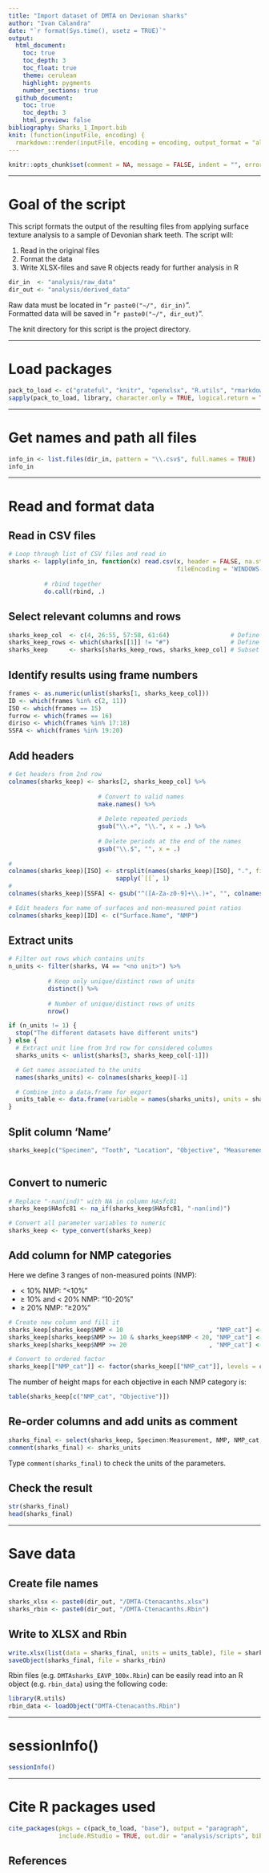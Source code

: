```yaml
---
title: "Import dataset of DMTA on Devionan sharks"
author: "Ivan Calandra"
date: "`r format(Sys.time(), usetz = TRUE)`"
output:
  html_document:
    toc: true
    toc_depth: 3
    toc_float: true
    theme: cerulean
    highlight: pygments
    number_sections: true
  github_document: 
    toc: true
    toc_depth: 3
    html_preview: false
bibliography: Sharks_1_Import.bib
knit: (function(inputFile, encoding) {
  rmarkdown::render(inputFile, encoding = encoding, output_format = "all", knit_root_dir = rprojroot::find_rstudio_root_file()) })
---
```



```r
knitr::opts_chunk$set(comment = NA, message = FALSE, indent = "", error = TRUE)
```


---


# Goal of the script
This script formats the output of the resulting files from applying surface texture analysis to a sample of Devonian shark teeth.
The script will:

1. Read in the original files  
2. Format the data  
3. Write XLSX-files and save R objects ready for further analysis in R  

```r
dir_in  <- "analysis/raw_data"
dir_out <- "analysis/derived_data"
```

Raw data must be located in "`r paste0("~/", dir_in)`".  
Formatted data will be saved in "`r paste0("~/", dir_out)`".

The knit directory for this script is the project directory.


---


# Load packages
```r
pack_to_load <- c("grateful", "knitr", "openxlsx", "R.utils", "rmarkdown", "tidyverse")
sapply(pack_to_load, library, character.only = TRUE, logical.return = TRUE) 
```


---


# Get names and path all files 
```r
info_in <- list.files(dir_in, pattern = "\\.csv$", full.names = TRUE)
info_in
```


---


# Read and format data
## Read in CSV files
```r
# Loop through list of CSV files and read in
sharks <- lapply(info_in, function(x) read.csv(x, header = FALSE, na.strings = "*****", 
                                               fileEncoding = 'WINDOWS-1252')) %>%
  
          # rbind together
          do.call(rbind, .)
```


## Select relevant columns and rows
```r
sharks_keep_col  <- c(4, 26:55, 57:58, 61:64)                 # Define columns to keep
sharks_keep_rows <- which(sharks[[1]] != "#")                 # Define rows to keep
sharks_keep      <- sharks[sharks_keep_rows, sharks_keep_col] # Subset rows and columns
```


## Identify results using frame numbers
```r
frames <- as.numeric(unlist(sharks[1, sharks_keep_col]))
ID <- which(frames %in% c(2, 11))
ISO <- which(frames == 15)
furrow <- which(frames == 16)
diriso <- which(frames %in% 17:18)
SSFA <- which(frames %in% 19:20)
```


## Add headers
```r
# Get headers from 2nd row
colnames(sharks_keep) <- sharks[2, sharks_keep_col] %>% 
  
                         # Convert to valid names
                         make.names() %>% 
  
                         # Delete repeated periods
                         gsub("\\.+", "\\.", x = .) %>% 
  
                         # Delete periods at the end of the names
                         gsub("\\.$", "", x = .)
  
#
colnames(sharks_keep)[ISO] <- strsplit(names(sharks_keep)[ISO], ".", fixed = TRUE) %>% 
                              sapply(`[[`, 1)
#
colnames(sharks_keep)[SSFA] <- gsub("^([A-Za-z0-9]+\\.)+", "", colnames(sharks_keep)[SSFA])

# Edit headers for name of surfaces and non-measured point ratios
colnames(sharks_keep)[ID] <- c("Surface.Name", "NMP")
```


## Extract units
```r
# Filter out rows which contains units
n_units <- filter(sharks, V4 == "<no unit>") %>% 
          
           # Keep only unique/distinct rows of units
           distinct() %>% 
  
           # Number of unique/distinct rows of units
           nrow()

if (n_units != 1) {
  stop("The different datasets have different units")
} else {
  # Extract unit line from 3rd row for considered columns
  sharks_units <- unlist(sharks[3, sharks_keep_col[-1]])

  # Get names associated to the units
  names(sharks_units) <- colnames(sharks_keep)[-1]

  # Combine into a data.frame for export
  units_table <- data.frame(variable = names(sharks_units), units = sharks_units)
}
```


## Split column 'Name' 
```r
sharks_keep[c("Specimen", "Tooth", "Location", "Objective", "Measurement")] <- str_split_fixed(
                                                                               sharks_keep$Surface.Name, "_", n = 5)
```


## Convert to numeric
```r
# Replace "-nan(ind)" with NA in column HAsfc81
sharks_keep$HAsfc81 <- na_if(sharks_keep$HAsfc81, "-nan(ind)")

# Convert all parameter variables to numeric
sharks_keep <- type_convert(sharks_keep)
```


## Add column for NMP categories
Here we define 3 ranges of non-measured points (NMP):

- $<$ 10% NMP: "<10%"  
- $\ge$ 10% and $<$ 20% NMP: "10-20%"  
- $\ge$ 20% NMP: "≥20%"
 

```r
# Create new column and fill it
sharks_keep[sharks_keep$NMP < 10                        , "NMP_cat"] <- "<10%"
sharks_keep[sharks_keep$NMP >= 10 & sharks_keep$NMP < 20, "NMP_cat"] <- "10-20%"
sharks_keep[sharks_keep$NMP >= 20                       , "NMP_cat"] <- "≥20%"

# Convert to ordered factor
sharks_keep[["NMP_cat"]] <- factor(sharks_keep[["NMP_cat"]], levels = c("<10%", "10-20%", "≥20%"), ordered = TRUE)
```

The number of height maps for each objective in each NMP category is:  
```r
table(sharks_keep[c("NMP_cat", "Objective")])
```


## Re-order columns and add units as comment 
```r
sharks_final <- select(sharks_keep, Specimen:Measurement, NMP, NMP_cat, Sq:HAsfc81)
comment(sharks_final) <- sharks_units
```

Type `comment(sharks_final)` to check the units of the parameters.


## Check the result
```r
str(sharks_final)
head(sharks_final)
```


---


# Save data
## Create file names
```r
sharks_xlsx <- paste0(dir_out, "/DMTA-Ctenacanths.xlsx")
sharks_rbin <- paste0(dir_out, "/DMTA-Ctenacanths.Rbin")
```


## Write to XLSX and Rbin
```r
write.xlsx(list(data = sharks_final, units = units_table), file = sharks_xlsx) 
saveObject(sharks_final, file = sharks_rbin) 
```

Rbin files (e.g. `DMTAsharks_EAVP_100x.Rbin`) can be easily read into an R object (e.g. `rbin_data`) using the following code:
```r
library(R.utils)
rbin_data <- loadObject("DMTA-Ctenacanths.Rbin")
```


---


# sessionInfo()

```r
sessionInfo()
```


---


# Cite R packages used

```r
cite_packages(pkgs = c(pack_to_load, "base"), output = "paragraph", 
              include.RStudio = TRUE, out.dir = "analysis/scripts", bib.file = "Sharks_1_Import")
```


## References

